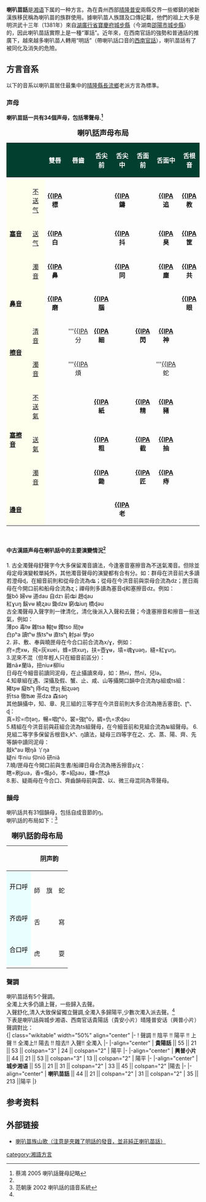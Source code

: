 {{Link style|time=2015-12-11T08:53:50+00:00}}
{{Infobox Language
|name= 喇叭苗話
|nativename=
|states= [[中國|中國]][[貴州省|貴州省]]
|region= 晴隆和普安县交界部分鄉鎮
|speakers= 6萬
|rank=
|familycolor= 汉藏语系
|fam1= [[漢藏語系|漢藏語系]]
|fam2= [[漢語|漢語]]
|fam3= [[湘語|湘語]]
|fam4= [[婁邵片|婁邵片]]
|nation= 无
|agency= 无
|iso1=zh
|iso2b=chi
|iso2t=zho
|iso3=hsn
}}
'''喇叭苗話'''是[[湘语|湘语]]下属的一种方言。為在貴州西部[[晴隆|晴隆]][[普安|普安]]兩縣交界一些鄉鎮的被新漢族移民稱為喇叭苗的族群使用。據喇叭苗人族譜及口傳記載，他們的祖上大多是明洪武十三年（1381年）來自[[湖廣行省|湖廣行省]][[寶慶府|寶慶府]][[城步縣|城步縣]]（今湖南[[邵陽市|邵陽市]][[城步縣|城步縣]]）的，因此喇叭苗話實際上是一種“軍話”。近年來，在西南官話的強勢和普通話的推廣下，越來越多喇叭苗人轉用“明話”（帶喇叭話口音的[[西南官話|西南官話]]），喇叭苗話有了被同化及消失的危險。

== 方言音系 ==
以下的音系以喇叭苗居住最集中的[[晴隆縣|晴隆縣]][[長流鄉|長流鄉]]老派方言為標準。
=== 声母 ===
'''喇叭苗話一共有34個声母，包括零聲母.<ref name="#1">蔡鴻 2005 喇叭話聲母記略</ref>'''
{| class="wikitable" border="1" cellpadding="5" cellspacing="0" align="center" style="background:#FBFFFF; color:black"
|+ <span style="font-size:larger;">'''喇叭話声母布局'''</span>
|-
! style="background:#033F2F; color:white" colspan=2 |
! style="background:#033F2F; color:white" width="10%" |'''雙唇'''
! style="background:#033F2F; color:white" width="10%" |'''唇齒'''
! style="background:#033F2F; color:white" width="10%" |'''舌尖前'''
! style="background:#033F2F; color:white" width="10%" |'''舌尖中'''
! style="background:#033F2F; color:white" width="10%" |'''舌面前'''
! style="background:#033F2F; color:white" width="10%" |'''舌面中'''
! style="background:#033F2F; color:white" width="10%" |'''舌根音'''
! style="background:#033F2F; color:white" width="10%" |'''喉'''
|-
|
|-
! style="background:#FFFFEE; color:black" rowspan=3 | '''[[塞音|塞音]]'''
! style="background:#FFFFEE; color:black" | [[不送气|不送气]]
| align="center" | '''[[清雙唇塞音|{{IPA]]<br />標'''
|
|
| align="center" | '''[[清齒齦塞音|{{IPA]]<br />鑄'''
|
| align="center" | '''[[清捲舌塞音|{{IPA]]<br />追'''
| align="center" | '''[[清軟顎塞音|{{IPA]]<br />教'''
| align="center" | '''[[:en:Zero_(linguistics)|{{IPA]]<br />榮'''
|-
! style="background:#FFFFEE; color:black" | [[送气|送气]]
| align="center" | '''[[清雙唇塞音|{{IPA]]<br />白'''
|
|
| align="center" | '''[[清齒齦塞音|{{IPA]]<br />抖'''
|
| align="center" | '''[[清捲舌塞音|{{IPA]]<br />臭'''
| align="center" | '''[[清軟顎塞音|{{IPA]]<br />筐'''
|
|-
! style="background:#FFFFEE; color:black" | [[濁音|濁音]]
| align="center" | '''[[濁雙唇塞音|{{IPA]]<br />鼻'''
|
|
| align="center" | '''[[濁齒齦塞音|{{IPA]]<br />同'''
|
| align="center" | '''[[濁捲舌塞音|{{IPA]]<br />塵'''
| align="center" | '''[[濁軟顎塞音|{{IPA]]<br />共'''
| 
|-
! style="background:#FFFFEE; color:black" colspan=2 | '''[[鼻音_(辅音)|鼻音]]'''
| align="center" | '''[[双唇鼻音|{{IPA]]<br />磨'''
|
| align="center" | '''[[齒齦鼻音|{{IPA]]<br />腦'''
|
|
|
| align="center" | '''[[軟顎鼻音|{{IPA]]<br />眼'''
|
|-
! style="background:#FFFFEE; color:black" rowspan=2 | '''[[擦音|擦音]]'''
! style="background:#FFFFEE; color:black" | [[清音|清音]]
| 
| align="center" | '''[[清唇齒擦音|{{IPA]]<br />分
| align="center" | '''[[清齒齦擦音|{{IPA]]<br />細'''
| 
| align="center" | '''[[清齦顎擦音|{{IPA]]<br />閃'''
| align="center" | '''[[清捲舌擦音|{{IPA]]<br />神'''
|
| align="center" | '''[[清軟顎擦音|{{IPA]]<br />灰'''
|-
! style="background:#FFFFEE; color:black" | [[濁音|濁音]]
| 
| align="center" | '''[[濁唇齒擦音|{{IPA]]<br />煩
| 
| 
| 
| align="center" | '''[[濁捲舌擦音|{{IPA]]<br />蛇
|
| align="center" | '''[[濁軟顎擦音|{{IPA]]<br />橫'''
|-
! style="background:#FFFFEE; color:black" rowspan=3 | '''[[塞擦音|塞擦音]]'''
! style="background:#FFFFEE; color:black" | [[不送氣|不送氣]]
|
|
| align="center" | '''[[:en:Voiceless_alveolar_affricate|{{IPA]]<br />紙'''
|
| align="center" | '''[[:ja:不送氣舌面清塞擦音|{{IPA]]<br />精'''
| align="center" | '''[[:ja:清捲舌塞擦音|{{IPA]]<br />豬'''
|
|
|-
! style="background:#FFFFEE; color:black" | [[送氣|送氣]]
|
|
| align="center" | '''[[:en:Voiceless_alveolar_affricate|{{IPA]]<br />粗'''
|
| align="center" | '''[[:ja:送氣舌面清塞擦音|{{IPA]]<br />截'''
| align="center" | '''[[:ja:送氣捲舌塞擦音|{{IPA]]<br />抽'''
|
|
|-
! style="background:#FFFFEE; color:black" | [[濁音|濁音]]
|
|
| align="center" | '''[[:en:Voiceless_alveolar_affricate|{{IPA]]<br />鋤'''
|
| align="center" | '''[[:ja:不送氣舌面清塞擦音|{{IPA]]<br />匠'''
| align="center" | '''[[:ja:濁捲舌塞擦音|{{IPA]]<br />痔'''
|
|
|-
! style="background:#FFFFEE; color:black" colspan=2 | '''[[邊音|邊音]]'''
|
|
|
| align="center" | '''[[齒齦邊音|{{IPA]]<br />老'''
|
|
|
|
|}
<br>

==== 中古漢語声母在喇叭話中的主要演變情況<ref name="#1"/> ====
1. 古全濁聲母舒聲字今大多保留濁音讀法，今逢塞音塞擦音為不送氣濁音。但除並母定母演變較單純外，其他濁音聲母的演變都有合有分。如：群母在洪音前大多讀若澄母ɖ，在細音前則和從母合流為ʥ；從母在今洪音前與崇母合流為dz；匣日兩母在今開口前和船母合流為ʐ；禪母則多讀為塞音ɖ和塞擦音dz。例如：<br />
盤bõ 婦vʉ 道dau 自dzɿ 前ʥi 趙ɖau<br />
紅ɣuŋ 鬍vʉ 繞ʐau 鋤dzʉ 窮ʥiuŋ 橋ɖəu<br />
古全濁聲母入聲字則一律清化，清化後派入入聲和去聲；今逢塞擦音和擦音一些送氣，例如：<br />
薄po 毒tʉ 雜tsa 軸ʈʉ 鐲tso 局ʈʉ<br />
白pʰa 讀tʰʉ 族tsʰʉ 直tsʰʅ 射ʂai 學ʂo<br />
2. 非、敷、奉與曉匣母在今合口前合流為x/ɣ，例如：<br />
府=虎xʉ，飛=灰xuei，蜂=烘xuŋ，扶=壺ɣʉ，墳=魂ɣuəŋ，縫=紅ɣuŋ。<br />
3.泥來不混（但年輕人只在細音前區分）：<br />
難nã≠蘭lã，扭niu≠柳liu<br />
日母在今細音前讀同泥母，在止攝讀來母，如：熱ni，然nĩ，兒lə。<br />
4.知章組在遇、深攝及假、蟹、止、咸、山等攝開口韻中合流為tʂ組或ts組：<br />
豬tʂʉ 癡ʦʰʅ 痔dʐʅ 世ʂʅ 船ʐuəŋ<br />
折tsa 徹ʦæ 茶dza 森səŋ<br />
其他韻攝中，知、章、見三組的三等字在今洪音前則大多合流為捲舌塞音ʈ、ʈʰ、ɖ：<br />
真=珍=巾ʈəŋ，暢=唱ʈʰõ，裳=強ʈʰõ，綢=仇=求ɖəu<br />
5.精組在今洪音前與莊組合流為ts組聲母，在今細音前和見組合流為ʨ組聲母。
6.見組二等字多保留舌根音k,kʰ、ŋ讀法，疑母三四等字在之、尤、蒸、陽、齊、先等韻中讀同泥母：<br />
敲kʰau 眼ŋã 丫ŋa<br />
疑ni 牛niu 仰niõ 研niã<br />
7.曉/匣母在今開口前與生書/船禪日母合流為捲舌擦音ʂ/ʐ：<br />
瞎=刷ʂua，香=傷ʂõ，孝=紹ʂau，嫌=然ʐã<br />
8.影、疑兩母在今合口、齊齒韻母前與雲、以、微三母混同為零聲母。<br />

=== 韻母 ===
喇叭話共有31個韻母，包括自成音節的ŋ。<br>喇叭話的布局如下：<ref name="#2">范朝康 2002 喇叭話的語音系統</ref> 
{| class="wikitable" style="text-align:center" align="center" width="55%"  
|+ <span style="font-size:larger;">'''喇叭話韵母布局'''</span>
|- style="background:maroon; color:black" 
! !! colspan=8| '''阴声韵''' !! colspan=2| '''阳声韵''' !! colspan=3| '''鼻化韵'''
|-
!style="background:#E9FFFF; color:black"| 开口呼
| {{IPA|ɿ}}<br />師
| {{IPA|ʅ}}<br />旗
| {{IPA|a}}<br />蛇
| {{IPA|æ}}<br />拜
| {{IPA|ɔ}}<br />奪
| {{IPA|ei}}<br />底
| {{IPA|au}}<br />草
| {{IPA|eu}}<br />橋
| {{IPA|əŋ}}<br />本
| {{IPA|uŋ}}<br />木
| {{IPA|õ}}<br />關
| {{IPA|ã}}<br />含 
| {{IPA|ŋ}}<br />耳
|-
!style="background:#E9FFFF; color:black"| 齐齿呼
| {{IPA|i}}<br />舌
| 
| {{IPA|ia}}<br />寫
| {{IPA|iɛ}}<br />絕
| {{IPA|iɔ}}<br />虐
| 
| {{IPA|iau}}<br />小
| {{IPA|iu}}<br />飄
| {{IPA|iŋ}}<br />天
| {{IPA|iuŋ}}<br />融
| {{IPA|iõ}}<br />良
| {{IPA|iã}}<br />判
| 
|-
!style="background:#E9FFFF; color:black"| 合口呼
| {{IPA|ʉ}}<br />虎
| 
| {{IPA|ua}}<br />耍
| {{IPA|uæ}}<br />國
| 
|{{IPA|uei}}<br />血
| 
| 
| {{IPA|uəŋ}}<br />粉
|
| 
| {{IPA|uã}}<br />還
| 
|-
|}

=== 聲調 ===
喇叭苗話有5个聲調。<br />
全濁上大多仍讀上聲，一些歸入去聲。<br />
入聲舒化,清入大致保留獨立聲調,全濁入多歸陽平,少數次濁入派去聲。<ref name="#2"/><br />
下表是喇叭話與城步湘语、西南官话貴陽話（貴安小片）晴隆普安话（興普小片）聲調對比：<br />
{| class="wikitable" width="50%" align="center"
|-
! 聲調 !! 陰平 !! 陽平 !! 上聲 !! 全濁上!! 陽去 !! 陰去!! 入聲!! 全濁入
|-
|-align="center"
| '''貴陽話''' || 55 || 21 || 53 || colspan="3" | 24 || colspan="2" | 陽平 
|-
|-align="center"
| '''興普小片''' || 44 || 21 || 53 || colspan="3" | 13 || colspan="2" | 陽平 <!--刘光亚（1986年第3期），《贵州省汉语方言的分区》，方言-->
|-
|-align="center"
| '''城步湘语''' || 55 || 21 || 31 || colspan="2" | 33 || 45 || colspan="2" |陽去<!--Chen, Hui 2006-->
|-
|-align="center"
| '''喇叭苗話''' || 44 || 21 || colspan="2" | 31 || colspan="2" | 35  || 213 ||陽平
|}

==参考资料==
{{reflist|1}}
{{湘语}}

==外部链接==
*[http://v.youku.com/v_show/id_XMzU2NzExMjAw.html 喇叭苗族山歌（注意是夾雜了明話的發音，並非純正喇叭苗話）]{{Wayback|url=http://v.youku.com/v_show/id_XMzU2NzExMjAw.html |date=20190518035214 }}

[[category:湘語方言|category:湘語方言]]